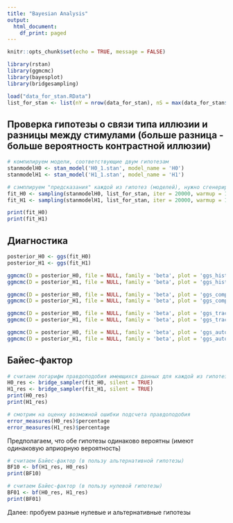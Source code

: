 ```yaml
---
title: "Bayesian Analysis"
output:
  html_document:
    df_print: paged
---
```


```r
knitr::opts_chunk$set(echo = TRUE, message = FALSE)
```

```r
library(rstan)
library(ggmcmc)
library(bayesplot)
library(bridgesampling)
```

```r
load("data_for_stan.RData")
list_for_stan <- list(nY = nrow(data_for_stan), nS = max(data_for_stan$participant), Subj = data_for_stan$participant, size_diff = data_for_stan$size, num_of_trials = data_for_stan$number_of_fixational_trials, Y = data_for_stan$answer.keys)
```

## Проверка гипотезы о связи типа иллюзии и разницы между стимулами (больше разница - больше вероятность контрастной иллюзии)

```r
# компилируем модели, соответствующие двум гипотезам
stanmodelH0 <- stan_model('H0_1.stan', model_name = 'H0') 
stanmodelH1 <- stan_model('H1_1.stan', model_name = 'H1')

# сэмплируем "предсказания" каждой из гипотез (моделей), нужно сгенерировать очень много 
fit_H0 <- sampling(stanmodelH0, list_for_stan, iter = 20000, warmup = 1000)
fit_H1 <- sampling(stanmodelH1, list_for_stan, iter = 20000, warmup = 1000)
```

```r
print(fit_H0)
print(fit_H1)
```

## Диагностика

```r
posterior_H0 <- ggs(fit_H0)
posterior_H1 <- ggs(fit_H1)

ggmcmc(D = posterior_H0, file = NULL, family = 'beta', plot = 'ggs_histogram')
ggmcmc(D = posterior_H1, file = NULL, family = 'beta', plot = 'ggs_histogram')

ggmcmc(D = posterior_H0, file = NULL, family = 'beta', plot = 'ggs_compare_partial')
ggmcmc(D = posterior_H1, file = NULL, family = 'beta', plot = 'ggs_compare_partial')

ggmcmc(D = posterior_H0, file = NULL, family = 'beta', plot = 'ggs_traceplot')
ggmcmc(D = posterior_H1, file = NULL, family = 'beta', plot = 'ggs_traceplot')

ggmcmc(D = posterior_H0, file = NULL, family = 'beta', plot = 'ggs_autocorrelation')
ggmcmc(D = posterior_H1, file = NULL, family = 'beta', plot = 'ggs_autocorrelation')
```

## Байес-фактор

```r
# считаем логарифм правдоподобия имеющихся данных для каждой из гипотез (моделей)
H0_res <- bridge_sampler(fit_H0, silent = TRUE)
H1_res <- bridge_sampler(fit_H1, silent = TRUE)
print(H0_res)
print(H1_res)
```

```r
# смотрим на оценку возможной ошибки подсчета правдоподобия
error_measures(H0_res)$percentage
error_measures(H1_res)$percentage
```

Предполагаем, что обе гипотезы одинаково вероятны (имеют одинаковую априорную вероятность)

```r
# считаем Байес-фактор (в пользу альтернативной гипотезы)
BF10 <- bf(H1_res, H0_res)
print(BF10)

# считаем Байес-фактор (в пользу нулевой гипотезы)
BF01 <- bf(H0_res, H1_res)
print(BF01)
```

Далее: пробуем разные нулевые и альтернативные гипотезы